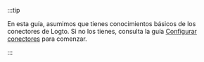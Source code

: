 :::tip

En esta guía, asumimos que tienes conocimientos básicos de los conectores de Logto. Si no los tienes, consulta la guía [Configurar conectores](/connectors) para comenzar.

:::
